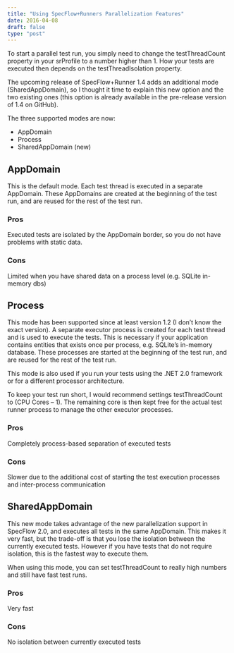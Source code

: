 ```yaml
---
title: "Using SpecFlow+Runners Parallelization Features"
date: 2016-04-08 
draft: false
type: "post"
---
```


To start a parallel test run, you simply need to change the testThreadCount property in your srProfile to a number higher than 1. How your tests are executed then depends on the testThreadIsolation property.

The upcoming release of SpecFlow+Runner 1.4 adds an additional mode (SharedAppDomain), so I thought it time to explain this new option and the two existing ones (this option is already available in the pre-release version of 1.4 on GitHub).

The three supported modes are now:

- AppDomain
- Process
- SharedAppDomain (new)

## AppDomain
This is the default mode. Each test thread is executed in a separate AppDomain. These AppDomains are created at the beginning of the test run, and are reused for the rest of the test run.

### Pros

Executed tests are isolated by the AppDomain border, so you do not have problems with static data.

### Cons

Limited when you have shared data on a process level (e.g. SQLite in-memory dbs)

## Process

This mode has been supported since at least version 1.2 (I don’t know the exact version). A separate executor process is created for each test thread and is used to execute the tests. This is necessary if your application contains entities that exists once per process, e.g.  SQLite’s in-memory database. These processes are started at the beginning of the test run, and are reused for the rest of the test run.

This mode is also used if you run your tests using the .NET 2.0 framework or for a different processor architecture.

To keep your test run short, I would recommend settings testThreadCount to (CPU Cores – 1). The remaining core is then kept free for the actual test runner process to manage the other executor processes.

### Pros

Completely process-based separation of executed tests

### Cons

Slower due to the additional cost of starting the test execution processes and inter-process communication

## SharedAppDomain

This new mode takes advantage of the new parallelization support in SpecFlow 2.0, and executes all tests in the same AppDomain. This makes it very fast, but the trade-off is that you lose the isolation between the currently executed tests. However if you have tests that do not require isolation, this is the fastest way to execute them.

When using this mode, you can set testThreadCount to really high numbers and still have fast test runs.

### Pros

Very fast

### Cons

No isolation between currently executed tests